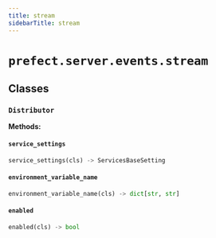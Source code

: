 ```yaml
---
title: stream
sidebarTitle: stream
---
```


# `prefect.server.events.stream`

## Classes

### `Distributor` <sup><a href="https://github.com/prefecthq/prefect/blob/main/src/prefect/server/events/stream.py#L139" target="_blank"><Icon icon="github" size="14" /></a></sup>

**Methods:**

#### `service_settings` <sup><a href="https://github.com/prefecthq/prefect/blob/main/src/prefect/server/events/stream.py#L143" target="_blank"><Icon icon="github" size="14" /></a></sup>

```python
service_settings(cls) -> ServicesBaseSetting
```

#### `environment_variable_name` <sup><a href="https://github.com/prefecthq/prefect/blob/main/src/prefect/server/events/stream.py#L147" target="_blank"><Icon icon="github" size="14" /></a></sup>

```python
environment_variable_name(cls) -> dict[str, str]
```

#### `enabled` <sup><a href="https://github.com/prefecthq/prefect/blob/main/src/prefect/server/events/stream.py#L151" target="_blank"><Icon icon="github" size="14" /></a></sup>

```python
enabled(cls) -> bool
```
